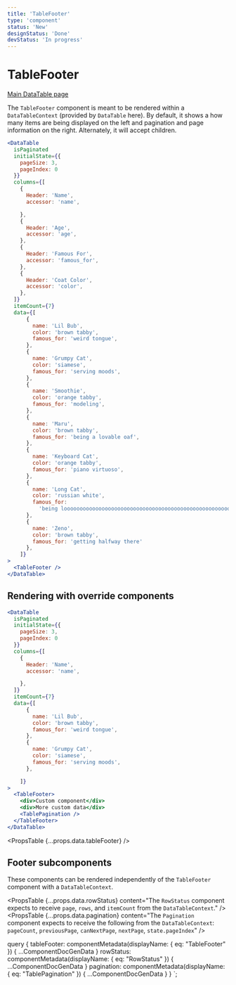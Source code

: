 ```yaml
---
title: 'TableFooter'
type: 'component'
status: 'New'
designStatus: 'Done'
devStatus: 'In progress'
---
```



# TableFooter

<SingleComponentStatus frontmatter={props?.pageContext?.frontmatter} />

<a href="/table/datatable">Main DataTable page</a>

The `TableFooter` component is meant to be rendered within a `DataTableContext` (provided by `DataTable` here).
By default, it shows a how many items are being displayed on the left and pagination and page information on the right.
Alternately, it will accept children.

```jsx live
<DataTable
  isPaginated
  initialState={{
    pageSize: 3,
    pageIndex: 0
  }}
  columns={[
    {
      Header: 'Name',
      accessor: 'name',

    },
    {
      Header: 'Age',
      accessor: 'age',
    },
    {
      Header: 'Famous For',
      accessor: 'famous_for',
    },
    {
      Header: 'Coat Color',
      accessor: 'color',
    },
  ]}
  itemCount={7}
  data={[
      {
        name: 'Lil Bub',
        color: 'brown tabby',
        famous_for: 'weird tongue',
      },
      {
        name: 'Grumpy Cat',
        color: 'siamese',
        famous_for: 'serving moods',
      },
      {
        name: 'Smoothie',
        color: 'orange tabby',
        famous_for: 'modeling',
      },
      {
        name: 'Maru',
        color: 'brown tabby',
        famous_for: 'being a lovable oaf',
      },
      {
        name: 'Keyboard Cat',
        color: 'orange tabby',
        famous_for: 'piano virtuoso',
      },
      {
        name: 'Long Cat',
        color: 'russian white',
        famous_for:
          'being loooooooooooooooooooooooooooooooooooooooooooooooooooooong',
      },
      {
        name: 'Zeno',
        color: 'brown tabby',
        famous_for: 'getting halfway there'
      },
    ]}
>
  <TableFooter />
</DataTable>
```

## Rendering with override components
```jsx live
<DataTable
  isPaginated
  initialState={{
    pageSize: 3,
    pageIndex: 0
  }}
  columns={[
    {
      Header: 'Name',
      accessor: 'name',

    },
  ]}
  itemCount={7}
  data={[
      {
        name: 'Lil Bub',
        color: 'brown tabby',
        famous_for: 'weird tongue',
      },
      {
        name: 'Grumpy Cat',
        color: 'siamese',
        famous_for: 'serving moods',
      },

    ]}
>
  <TableFooter>
    <div>Custom component</div>
    <div>More custom data</div>
    <TablePagination />
  </TableFooter>
</DataTable>
```


<PropsTable {...props.data.tableFooter} />

## Footer subcomponents
These components can be rendered independently of the `TableFooter` component with a `DataTableContext`.

<PropsTable
  {...props.data.rowStatus}
  content="The `RowStatus` component expects to receive `page`, `rows`, and `itemCount` from the `DataTableContext`."
/>
<PropsTable
  {...props.data.pagination}
  content="The `Pagination` component expects to receive the following from the `DataTableContext`:
   `pageCount`, `previousPage`, `canNextPage`, `nextPage`, `state.pageIndex`"
/>


  query {
    tableFooter: componentMetadata(displayName: { eq: "TableFooter" }) { ...ComponentDocGenData }
    rowStatus: componentMetadata(displayName: { eq: "RowStatus" }) { ...ComponentDocGenData }
    pagination: componentMetadata(displayName: { eq: "TablePagination" }) { ...ComponentDocGenData }
  }
`;
